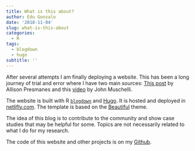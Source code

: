 ```yaml
---
title: What is this about?
author: Edu Gonzalo
date: '2018-11-04'
slug: what-is-this-about
categories:
  - R
tags:
  - blogdown
  - hugo
subtitle: ''
---
```


After several attempts I am finally deploying a website. This has been a long journey of trial and error where I have two main sources: [This post](https://alison.rbind.io/post/up-and-running-with-blogdown/) by Allison Presmanes and this [video](https://www.youtube.com/watch?v=syWAKaj-4ck) by John Muschelli. 

The website is built with R [`blogdown`](https://github.com/rstudio/blogdown) and [Hugo](https://gohugo.io). It is hosted and deployed in [netlifly.com](https://www.netlify.com). The template is based on the [Beautiful](https://github.com/halogenica/beautifulhugo) theme. 

The idea of this blog is to contribute to the community and show case studies that may be helpful for some. Topics are not necessarily related to what I do for my research.


The code of this website and other projects is on my [Github](https://github.com/edugonzaloalmorox).  



